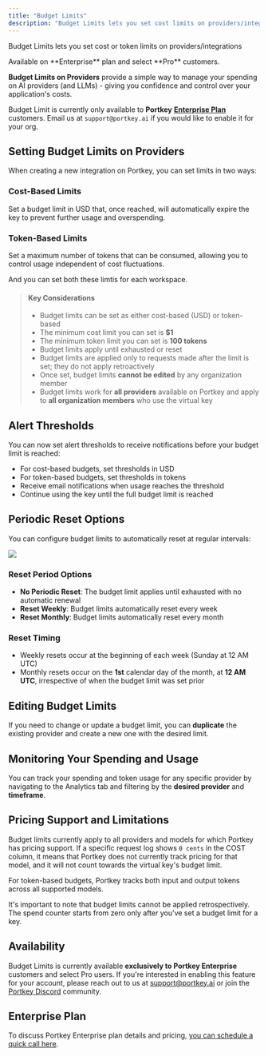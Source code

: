 ```yaml
---
title: "Budget Limits"
description: "Budget Limits lets you set cost limits on providers/integrations"
---
```


Budget Limits lets you set cost or token limits on providers/integrations

<Info>
Available on **Enterprise** plan and select **Pro** customers.
</Info>

**Budget Limits on Providers** provide a simple way to manage your spending on AI providers (and LLMs) - giving you confidence and control over your application's costs.

Budget Limit is currently only available to **Portkey** [**Enterprise Plan**](https://portkey.ai/docs/product/enterprise-offering) customers. Email us at `support@portkey.ai` if you would like to enable it for your org.

## Setting Budget Limits on Providers

When creating a new integration on Portkey, you can set limits in two ways:

### Cost-Based Limits
Set a budget limit in USD that, once reached, will automatically expire the key to prevent further usage and overspending.

### Token-Based Limits
Set a maximum number of tokens that can be consumed, allowing you to control usage independent of cost fluctuations.

And you can set both these limtis for each workspace.

> #### Key Considerations
>
> * Budget limits can be set as either cost-based (USD) or token-based
> * The minimum cost limit you can set is **$1**
> * The minimum token limit you can set is **100 tokens**
> * Budget limits apply until exhausted or reset
> * Budget limits are applied only to requests made after the limit is set; they do not apply retroactively
> * Once set, budget limits **cannot be edited** by any organization member
> * Budget limits work for **all providers** available on Portkey and apply to **all organization members** who use the virtual key

## Alert Thresholds

You can now set alert thresholds to receive notifications before your budget limit is reached:

* For cost-based budgets, set thresholds in USD
* For token-based budgets, set thresholds in tokens
* Receive email notifications when usage reaches the threshold
* Continue using the key until the full budget limit is reached

## Periodic Reset Options

You can configure budget limits to automatically reset at regular intervals:

<Frame>
<img src="/images/product/periodic-reset.png" />
</Frame>

### Reset Period Options
- **No Periodic Reset**: The budget limit applies until exhausted with no automatic renewal
- **Reset Weekly**: Budget limits automatically reset every week
- **Reset Monthly**: Budget limits automatically reset every month

### Reset Timing
- Weekly resets occur at the beginning of each week (Sunday at 12 AM UTC)
- Monthly resets occur on the **1st** calendar day of the month, at **12 AM UTC**, irrespective of when the budget limit was set prior

## Editing Budget Limits

If you need to change or update a budget limit, you can **duplicate** the existing provider and create a new one with the desired limit.

## Monitoring Your Spending and Usage

You can track your spending and token usage for any specific provider by navigating to the Analytics tab and filtering by the **desired provider** and **timeframe**.

## Pricing Support and Limitations

Budget limits currently apply to all providers and models for which Portkey has pricing support. If a specific request log shows `0 cents` in the COST column, it means that Portkey does not currently track pricing for that model, and it will not count towards the virtual key's budget limit.

For token-based budgets, Portkey tracks both input and output tokens across all supported models.

It's important to note that budget limits cannot be applied retrospectively. The spend counter starts from zero only after you've set a budget limit for a key.

## Availability

Budget Limits is currently available **exclusively to Portkey Enterprise** customers and select Pro users. If you're interested in enabling this feature for your account, please reach out to us at [support@portkey.ai](mailto:support@portkey.ai) or join the [Portkey Discord](https://portkey.ai/community) community.

## Enterprise Plan

To discuss Portkey Enterprise plan details and pricing, [you can schedule a quick call here](https://portkey.sh/demo-16).
